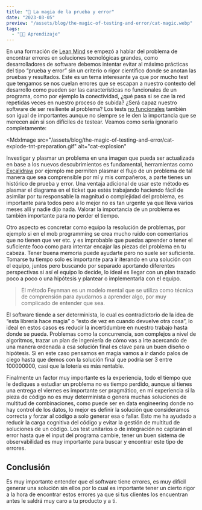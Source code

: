 ```yaml
---
title: "🧨 La magia de la prueba y error"
date: "2023-03-05"
preview: "/assets/blog/the-magic-of-testing-and-error/cat-magic.webp"
tags:
  - "👨‍💻 Aprendizaje"
---
```


En una formación de [Lean Mind](https://leanmind.es/es/) se empezó a hablar del
problema de encontrar errores en soluciones tecnológicas grandes, como
desarrolladores de software debemos intentar evitar al máximo prácticas del tipo
“prueba y error” sin un criterio o rigor científico donde se anotan las pruebas
y resultados. Este es un tema interesante ya que por mucho test que tengamos se
nos cuelan errores que se escapan a nuestro contexto del desarrollo como pueden
ser las características no funcionales de un programa, como por ejemplo la
conectividad, ¿qué pasa si se cae la red repetidas veces en nuestro proceso de
subida? ¿Será capaz nuestro software de ser resiliente al problema? Los tests
[no funcionales](https://testerhouse.com/teoria-testing/pruebas-funcionales/#nbspPruebas_no_Funcionalesnbsp)
también son igual de importantes aunque no siempre se le den la importancia que
se merecen aún si son difíciles de testear. Veamos como sería ignorarlo
completamente:

<MdxImage
  src="/assets/blog/the-magic-of-testing-and-error/cat-explode-tnt-preparation.gif"
  alt="cat-explosion"
></MdxImage>

Investigar y plasmar un problema en una imagen que pueda ser actualizada en base
a los nuevos descubrimientos es fundamental, herramientas como
[Excalidraw](https://excalidraw.com/) por ejemplo me permiten plasmar el flujo
de un problema de tal manera que sea comprensible por mí y mis compañeros, a
parte tienes un histórico de prueba y error. Una ventaja adicional de usar este
método es plasmar el diagrama en el ticket que estés trabajando haciendo fácil
de asimilar por tu responsable la magnitud o complejidad del problema, es
importante para todos pero a lo mejor no es tan urgente ya que lleva varios
meses allí y nadie dijo nada. Valorar la importancia de un problema es también
importante para no perder el tiempo.

Otro aspecto es concretar como equipo la resolución de problemas, por ejemplo si
en el mob programming se crea mucho ruido con comentarios que no tienen que ver
etc. y es improbable que puedas aprender o tener el suficiente foco como para
intentar encajar las piezas del problema en tu cabeza. Tener buena memoria puede
ayudarte pero no suele ser suficiente. Tomarse tu tiempo solo es importante para
ir iterando en una solución con el equipo, juntos pero buscando por separado
aportando diferentes perspectivas si así el equipo lo decide, lo ideal es llegar
con un plan trazado poco a poco o una hipótesis y plantear o implementarla con
el equipo.

> El método Feynman es un modelo mental que se utiliza como técnica de
> comprensión para ayudarnos a aprender algo, por muy complicado de entender que
> sea.

El software tiende a ser determinista, lo cual es contradictorio de la idea de
“esta librería hace magia” o “esto de vez en cuando devuelve otra cosa”, lo
ideal en estos casos es reducir la incertidumbre en nuestro trabajo hasta donde
se pueda. Problemas como la concurrencia, son complejos a nivel de algoritmos,
trazar un plan de ingeniería de cómo vas a irte acercando de una manera ordenada
a esa solución final es clave para un buen diseño o hipótesis. Si en este caso
pensamos en magia vamos a ir dando palos de ciego hasta que demos con la
solución final que podría ser 3 entre 100000000, casi que la lotería es más
rentable.

Finalmente un factor muy importante es la experiencia, todo el tiempo que le
dediques a estudiar un problema no es tiempo perdido, aunque si tienes una
entrega el viernes es importante ser pragmático, en mi experiencia si la pieza
de código no es muy determinista o genera muchas soluciones de multitud de
combinaciones, como puede ser en data engineering donde no hay control de los
datos, lo mejor es definir la solución que consideramos correcta y forzar al
código a solo generar esa o fallar. Esto me ha ayudado a reducir la carga
cognitiva del código y evitar la gestión de multitud de soluciones de un código.
Los test unitarios o de integración no captarán el error hasta que el input del
programa cambie, tener un buen sistema de observabilidad es muy importante para
buscar y encontrar este tipo de errores.

## Conclusión

Es muy importante entender que el software tiene errores, es muy difícil generar
una solución sin ellos por lo cual es importante tener un cierto rigor a la hora
de encontrar estos errores ya que si tus clientes los encuentran antes le saldrá
muy caro a tu producto y a ti.
